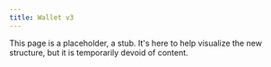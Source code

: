 ```yaml
---
title: Wallet v3
---
```


This page is a placeholder, a stub. It's here to help visualize the new structure, but it is temporarily devoid of content.

